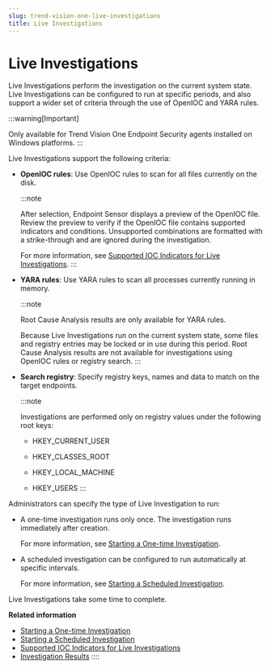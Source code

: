 ```yaml
---
slug: trend-vision-one-live-investigations
title: Live Investigations
---
```

# Live Investigations

Live Investigations perform the investigation on the current system state. Live Investigations can be configured to run at specific periods, and also support a wider set of criteria through the use of OpenIOC and YARA rules.

:::warning[Important]

Only available for Trend Vision One Endpoint Security agents installed on Windows platforms.
:::

Live Investigations support the following criteria:

- **OpenIOC rules**: Use OpenIOC rules to scan for all files currently on the disk.

  :::note

  After selection, Endpoint Sensor displays a preview of the OpenIOC file. Review the preview to verify if the OpenIOC file contains supported indicators and conditions. Unsupported combinations are formatted with a strike-through and are ignored during the investigation.

  For more information, see [Supported IOC Indicators for Live Investigations](ioc-indicators-for-live.mdx).
  :::

- **YARA rules**: Use YARA rules to scan all processes currently running in memory.

  :::note

  Root Cause Analysis results are only available for YARA rules.

  Because Live Investigations run on the current system state, some files and registry entries may be locked or in use during this period. Root Cause Analysis results are not available for investigations using OpenIOC rules or registry search.
  :::

- **Search registry**: Specify registry keys, names and data to match on the target endpoints.

  :::note

  Investigations are performed only on registry values under the following root keys:

  - HKEY_CURRENT_USER

  - HKEY_CLASSES_ROOT

  - HKEY_LOCAL_MACHINE

  - HKEY_USERS
  :::

Administrators can specify the type of Live Investigation to run:

- A one-time investigation runs only once. The investigation runs immediately after creation.

  For more information, see [Starting a One-time Investigation](starting-one-time-investigation.mdx).

- A scheduled investigation can be configured to run automatically at specific intervals.

  For more information, see [Starting a Scheduled Investigation](starting-scheduled-investigation.mdx).

Live Investigations take some time to complete.

**Related information**

- [Starting a One-time Investigation](starting-one-time-investigation.mdx)
- [Starting a Scheduled Investigation](starting-scheduled-investigation.mdx)
- [Supported IOC Indicators for Live Investigations](ioc-indicators-for-live.mdx)
- [Investigation Results](investigation-results-screen.mdx)
::::
